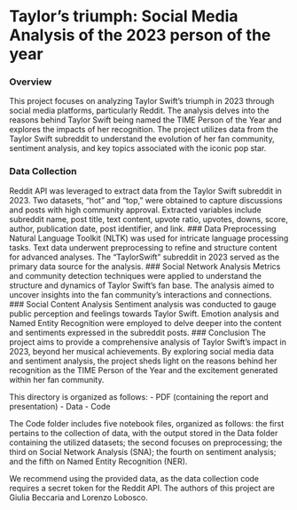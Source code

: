 # Taylor’s triumph: Social Media Analysis of the 2023 person of the year

### Overview
This project focuses on analyzing Taylor Swift's triumph in 2023 through social media platforms, particularly Reddit. The analysis delves into the reasons behind Taylor Swift being named the TIME Person of the Year and explores the impacts of her recognition. The project utilizes data from the Taylor Swift subreddit to understand the evolution of her fan community, sentiment analysis, and key topics associated with the iconic pop star.

### Data Collection
Reddit API was leveraged to extract data from the Taylor Swift subreddit in 2023.
Two datasets, "hot" and "top," were obtained to capture discussions and posts with high community approval.
Extracted variables include subreddit name, post title, text content, upvote ratio, upvotes, downs, score, author, publication date, post identifier, and link.
### Data Preprocessing
Natural Language Toolkit (NLTK) was used for intricate language processing tasks.
Text data underwent preprocessing to refine and structure content for advanced analyses.
The "TaylorSwift" subreddit in 2023 served as the primary data source for the analysis.
### Social Network Analysis
Metrics and community detection techniques were applied to understand the structure and dynamics of Taylor Swift's fan base.
The analysis aimed to uncover insights into the fan community's interactions and connections.
### Social Content Analysis
Sentiment analysis was conducted to gauge public perception and feelings towards Taylor Swift.
Emotion analysis and Named Entity Recognition were employed to delve deeper into the content and sentiments expressed in the subreddit posts.
### Conclusion
The project aims to provide a comprehensive analysis of Taylor Swift's impact in 2023, beyond her musical achievements. By exploring social media data and sentiment analysis, the project sheds light on the reasons behind her recognition as the TIME Person of the Year and the excitement generated within her fan community.

This directory is organized as follows:
- PDF (containing the report and presentation)
- Data
- Code

The Code folder includes five notebook files, organized as follows: the first pertains to the collection of data, with the output stored in the Data folder containing the utilized datasets; the second focuses on preprocessing; the third on Social Network Analysis (SNA); the fourth on sentiment analysis; and the fifth on Named Entity Recognition (NER).

We recommend using the provided data, as the data collection code requires a secret token for the Reddit API. 
The authors of this project are Giulia Beccaria and Lorenzo Lobosco.